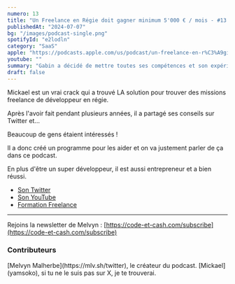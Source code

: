 ```yaml
---
numero: 13
title: "Un Freelance en Régie doit gagner minimum 5'000 € / mois - #13 Mikael"
publishedAt: "2024-07-07"
bg: "/images/podcast-single.png"
spotifyId: "e2lodln"
category: "SaaS"
apple: "https://podcasts.apple.com/us/podcast/un-freelance-en-r%C3%A9gie-doit-gagner-minimum-5000-%E2%82%AC/id1701022126?i=1000661448098"
youtube: ""
summary: "Gabin a décidé de mettre toutes ses compétences et son expérience au service des freelance afin qu'ils optimisent leur fiscalité et fassent fructifier leur patrimoine."
draft: false
---
```


Mickael est un vrai crack qui a trouvé LA solution pour trouver des missions freelance de développeur en régie.

Après l'avoir fait pendant plusieurs années, il a partagé ses conseils sur Twitter et...

Beaucoup de gens étaient intéressés !

Il a donc créé un programme pour les aider et on va justement parler de ça dans ce podcast.

En plus d'être un super développeur, il est aussi entrepreneur et a bien réussi.

- [Son Twitter](https://x.com/yamsoko)
- [Son YouTube](https://www.youtube.com/@MikaelElOuazzani)
- [Formation Freelance](https://www.freelanceregie.fr/cours-gratuit)

---

Rejoins la newsletter de Melvyn : [https://code-et-cash.com/subscribe](https://code-et-cash.com/subscribe)

### Contributeurs

<Contributor>
  [Melvyn Malherbe](https://mlv.sh/twitter), le créateur du podcast.
</Contributor>
<Contributor>
  [Mickael](yamsoko), si tu ne le suis pas sur X, je te trouverai.
</Contributor>
